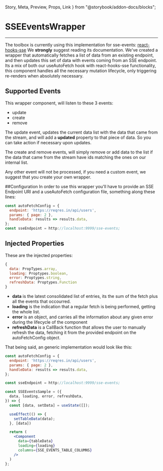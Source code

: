   Story,
  Meta,
  Preview,
  Props,
  Link
} from "@storybook/addon-docs/blocks";

<Meta title="components/Helpers/SSEEventsWrapper/documentation" component={SSEEventsChartWrapper} />

# SSEEventsWrapper
<hr />

The toolbox is currently using this implementation for sse-events: [react-hooks-sse](https://github.com/samouss/react-hooks-sse)
We **strongly** suggest reading its documentation. We've created a wrapper that automatically fetches a list of data from an
existing endpoint, and then updates this set of data with events coming from an SSE endpoint. Its a mix of both our useAutoFetch hook with react-hooks-sse functionality, this component handles
all the necessary mutation lifecycle, only triggering re-renders when absolutely necessary.

## Supported Events

This wrapper component, will listen to these 3 events:

 - update
 - create
 - remove

The update event, updates the current data list with the data that came from the stream, and will add a **updated**
property to that piece of data. So you can take action if necessary upon updates.

The create and remove events, will simply remove or add data to the list if the data that came from the stream have ids
matching the ones on our internal list.

Any other event will not be processed, if you need a custom event, we suggest that you create your own wrapper.

##Configuration
In order to use this wrapper you'll have to provide an SSE Endpoint URl and a useAutoFetch
configuration file, something along these lines:

```jsx
const autoFetchConfig = {
  endpoint: 'https://reqres.in/api/users',
  params: { page: 2 },
  handleData: results => results.data,
};
const sseEndpoint = http://localhost:9999/sse-events;
```

## Injected Properties
These are the injected properties:

```jsx
{
  data: PropTypes.array,
  loading: Proptypes.boolean,
  error: Proptypes.string,
  refreshData: Proptypes.Function
}
```

- **data** is the latest consolidated list of entries, its the sum of the fetch plus all the
events that occourred.
- **loading** is the indication that a regular fetch is being performed, getting the whole list.
- **error** is an object, and carries all the information about any given error during the lifecycle of the component
- **refreshData** is a CallBack function that allows the user to manually refresh the data, fetching it from the provided
endpoint on the autoFetchConfig object.

That being said, an generic implementation would look like this:

```jsx
const autoFetchConfig = {
  endpoint: 'https://reqres.in/api/users',
  params: { page: 2 },
  handleData: results => results.data,
};

const sseEndpoint = http://localhost:9999/sse-events;

const SSEEventsSample = ({
  data, loading, error, refreshData,
}) => {
  const [data, setData] = useState([]);

  useEffect(() => {
    setTableData(data);
  }, [data])

  return (
    <Component
      data={tableData}
      loading={loading}
      columns={SSE_EVENTS_TABLE_COLUMNS}
    />
  )
};
```

<Props of={SSEEventsChartWrapper} />

